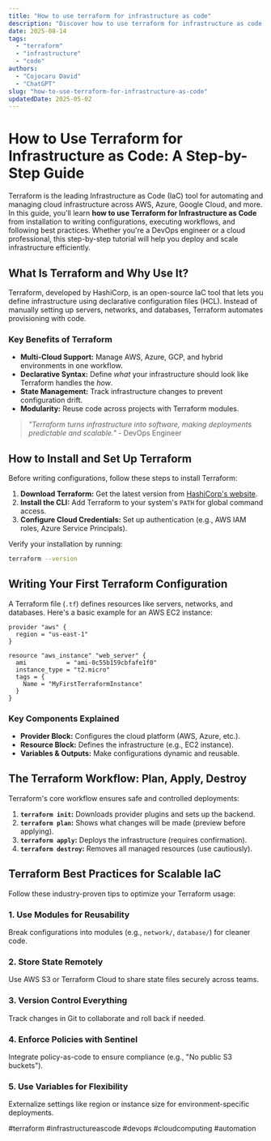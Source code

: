 ```yaml
---
title: "How to use terraform for infrastructure as code"
description: "Discover how to use terraform for infrastructure as code with this in-depth guide, providing actionable insights and practical tips to boost your knowledge and results."
date: 2025-08-14
tags:
  - "terraform"
  - "infrastructure"
  - "code"
authors:
  - "Cojocaru David"
  - "ChatGPT"
slug: "how-to-use-terraform-for-infrastructure-as-code"
updatedDate: 2025-05-02
---
```


# How to Use Terraform for Infrastructure as Code: A Step-by-Step Guide  

Terraform is the leading Infrastructure as Code (IaC) tool for automating and managing cloud infrastructure across AWS, Azure, Google Cloud, and more. In this guide, you'll learn **how to use Terraform for Infrastructure as Code** from installation to writing configurations, executing workflows, and following best practices. Whether you're a DevOps engineer or a cloud professional, this step-by-step tutorial will help you deploy and scale infrastructure efficiently.  

## What Is Terraform and Why Use It?  

Terraform, developed by HashiCorp, is an open-source IaC tool that lets you define infrastructure using declarative configuration files (HCL). Instead of manually setting up servers, networks, and databases, Terraform automates provisioning with code.  

### Key Benefits of Terraform  

- **Multi-Cloud Support:** Manage AWS, Azure, GCP, and hybrid environments in one workflow.  
- **Declarative Syntax:** Define *what* your infrastructure should look like Terraform handles the *how*.  
- **State Management:** Track infrastructure changes to prevent configuration drift.  
- **Modularity:** Reuse code across projects with Terraform modules.  

> _"Terraform turns infrastructure into software, making deployments predictable and scalable."_ - DevOps Engineer  

## How to Install and Set Up Terraform  

Before writing configurations, follow these steps to install Terraform:  

1. **Download Terraform:** Get the latest version from [HashiCorp's website](https://www.terraform.io/downloads).  
2. **Install the CLI:** Add Terraform to your system's `PATH` for global command access.  
3. **Configure Cloud Credentials:** Set up authentication (e.g., AWS IAM roles, Azure Service Principals).  

Verify your installation by running:  

```bash  
terraform --version  
```  

## Writing Your First Terraform Configuration  

A Terraform file (`.tf`) defines resources like servers, networks, and databases. Here's a basic example for an AWS EC2 instance:  

```hcl  
provider "aws" {  
  region = "us-east-1"  
}  

resource "aws_instance" "web_server" {  
  ami           = "ami-0c55b159cbfafe1f0"  
  instance_type = "t2.micro"  
  tags = {  
    Name = "MyFirstTerraformInstance"  
  }  
}  
```  

### Key Components Explained  

- **Provider Block:** Configures the cloud platform (AWS, Azure, etc.).  
- **Resource Block:** Defines the infrastructure (e.g., EC2 instance).  
- **Variables & Outputs:** Make configurations dynamic and reusable.  

## The Terraform Workflow: Plan, Apply, Destroy  

Terraform's core workflow ensures safe and controlled deployments:  

1. **`terraform init`:** Downloads provider plugins and sets up the backend.  
2. **`terraform plan`:** Shows what changes will be made (preview before applying).  
3. **`terraform apply`:** Deploys the infrastructure (requires confirmation).  
4. **`terraform destroy`:** Removes all managed resources (use cautiously).  

## Terraform Best Practices for Scalable IaC  

Follow these industry-proven tips to optimize your Terraform usage:  

### 1. Use Modules for Reusability  
Break configurations into modules (e.g., `network/`, `database/`) for cleaner code.  

### 2. Store State Remotely  
Use AWS S3 or Terraform Cloud to share state files securely across teams.  

### 3. Version Control Everything  
Track changes in Git to collaborate and roll back if needed.  

### 4. Enforce Policies with Sentinel  
Integrate policy-as-code to ensure compliance (e.g., "No public S3 buckets").  

### 5. Use Variables for Flexibility  
Externalize settings like region or instance size for environment-specific deployments.  

#terraform #infrastructureascode #devops #cloudcomputing #automation